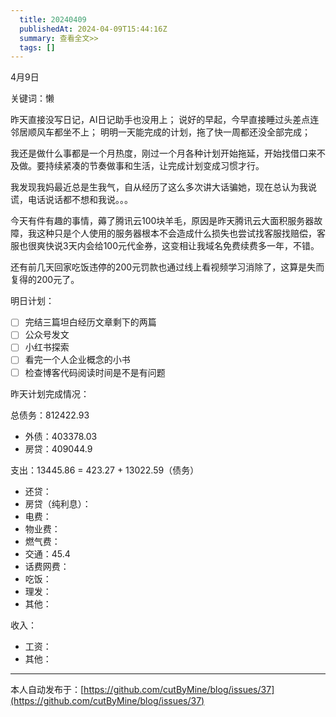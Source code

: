 ```yaml
---
  title: 20240409
  publishedAt: 2024-04-09T15:44:16Z
  summary: 查看全文>>
  tags: []
---
```


4月9日

关键词：懒

昨天直接没写日记，AI日记助手也没用上；
说好的早起，今早直接睡过头差点连邻居顺风车都坐不上；
明明一天能完成的计划，拖了快一周都还没全部完成；

我还是做什么事都是一个月热度，刚过一个月各种计划开始拖延，开始找借口来不及做。要持续紧凑的节奏做事和生活，让完成计划变成习惯才行。

我发现我妈最近总是生我气，自从经历了这么多次讲大话骗她，现在总认为我说谎，电话说话都不想和我说。。。

今天有件有趣的事情，薅了腾讯云100块羊毛，原因是昨天腾讯云大面积服务器故障，我这种只是个人使用的服务器根本不会造成什么损失也尝试找客服找赔偿，客服也很爽快说3天内会给100元代金券，这变相让我域名免费续费多一年，不错。

还有前几天回家吃饭违停的200元罚款也通过线上看视频学习消除了，这算是失而复得的200元了。

明日计划：
- [ ] 完结三篇坦白经历文章剩下的两篇
- [ ] 公众号发文
- [ ] 小红书探索
- [ ] 看完一个人企业概念的小书
- [ ] 检查博客代码阅读时间是不是有问题

昨天计划完成情况：

总债务：812422.93
- 外债：403378.03
- 房贷：409044.9

支出：13445.86 = 423.27 + 13022.59（债务）
- 还贷：
- 房贷（纯利息）：
- 电费：
- 物业费：
- 燃气费：
- 交通：45.4
- 话费网费：
- 吃饭：
- 理发：
- 其他：

收入：
- 工资：
- 其他：


---
本人自动发布于：[https://github.com/cutByMine/blog/issues/37](https://github.com/cutByMine/blog/issues/37)
